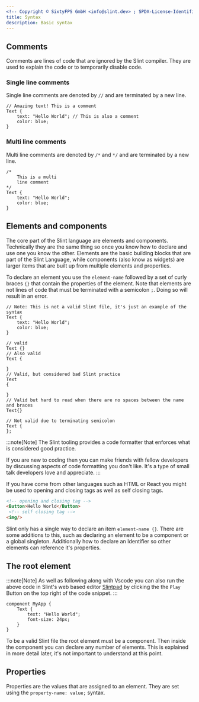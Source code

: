 ```yaml
---
<!-- Copyright © SixtyFPS GmbH <info@slint.dev> ; SPDX-License-Identifier: MIT -->
title: Syntax
description: Basic syntax
---
```


## Comments

Comments are lines of code that are ignored by the Slint compiler. They are used to explain the code or
to temporarily disable code. 

### Single line comments

Single line comments are denoted by `//` and are terminated by a new line.

```slint title="Single line comments"
// Amazing text! This is a comment
Text {
    text: "Hello World"; // This is also a comment
    color: blue;
}
```

### Multi line comments

Multi line comments are denoted by `/*` and `*/` and are terminated by a new line.

```slint title="Multi line comments"
/*
    This is a multi 
    line comment
*/
Text {
    text: "Hello World";
    color: blue;
}
```


## Elements and components

The core part of the Slint language are elements and components. Technically they are the same thing
so once you know how to declare and use one you know the other. Elements are the basic building blocks
that are part of the Slint Language, while components (also know as widgets) are larger items that
are built up from multiple elements and properties.

To declare an element you use the `element-name` followed by a set of curly braces `{}` that contain
the properties of the element. Note that elements are not lines of code that must be terminated with a
semicolon `;`. Doing so will result in an error.

```slint title="A Slint Text element with properties" "};"
// Note: This is not a valid Slint file, it's just an example of the syntax
Text {
    text: "Hello World";
    color: blue;
}

// valid
Text {}
// Also valid
Text {

}
// Valid, but considered bad Slint practice
Text
{

}
// Valid but hard to read when there are no spaces between the name and braces
Text{}

// Not valid due to terminating semicolon
Text {
};
```

:::note[Note]
The Slint tooling provides a code formatter that enforces what is considered good practice.

If you are new to coding then you can make friends with fellow developers by discussing aspects of
code formatting you don't like. It's a type of small talk developers love and appreciate.
:::

If you have come from other languages such as HTML or React you might be used to opening and closing tags as well
as self closing tags.

```html title="HTML"
<!-- opening and closing tag -->
<Button>Hello World</Button> 
 <!-- self closing tag -->
<img/>
```

Slint only has a single way to declare an item `element-name {}`. There are some additions to this, such
as declaring an element to be a component or a global singleton. Additionally how to declare an Identifier
so other elements can reference it's properties. 

## The root element
:::note[Note]
As well as following along with Vscode you can also run the above code in Slint's web
based editor [Slintpad](https://slintpad.com) by clicking the the `Play` Button
on the top right of the code snippet.
:::

```slint title="The root element" playground
component MyApp {
    Text {
        text: "Hello World";
        font-size: 24px;
    }
}
```

To be a valid Slint file the root element must be a component. Then inside the component you can declare
any number of elements. This is explained in more detail later, it's not important to understand at this point.

## Properties

Properties are the values that are assigned to an element. They are set using the `property-name: value;` syntax.




